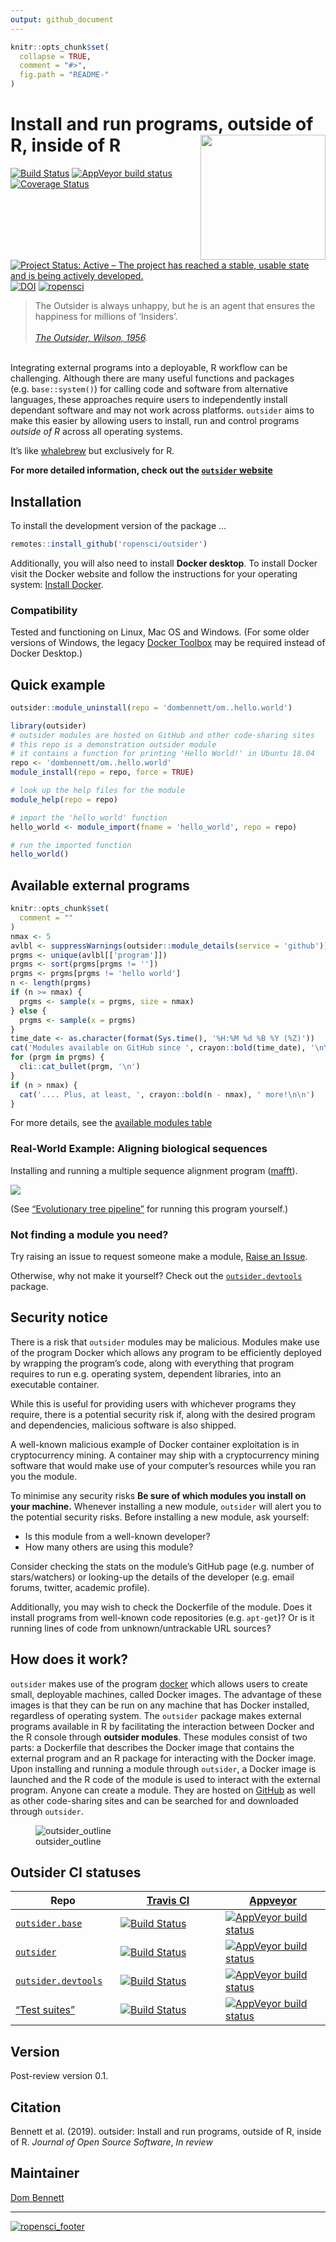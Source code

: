 ```yaml
---
output: github_document
---
```


<!-- README.md is generated from README.Rmd. Please edit that file -->
<!-- devtools::rmarkdown::render("README.Rmd") -->
<!-- Rscript -e "library(knitr); knit('README.Rmd')" -->

```r
knitr::opts_chunk$set(
  collapse = TRUE,
  comment = "#>",
  fig.path = "README-"
)
```

# Install and run programs, outside of R, inside of R <img src="logo.png" height="200" align="right"/>

[![Build Status](https://travis-ci.org/ropensci/outsider.svg?branch=master)](https://travis-ci.org/ropensci/outsider) [![AppVeyor build status](https://ci.appveyor.com/api/projects/status/github/ropensci/outsider?branch=master&svg=true)](https://ci.appveyor.com/project/DomBennett/outsider) [![Coverage Status](https://coveralls.io/repos/github/ropensci/outsider/badge.svg?branch=master)](https://coveralls.io/github/ropensci/outsider?branch=master) [![Project Status: Active – The project has reached a stable, usable state and is being actively developed.](https://www.repostatus.org/badges/latest/active.svg)](https://www.repostatus.org/#active) [![DOI](https://zenodo.org/badge/DOI/10.5281/zenodo.3615177.svg)](https://doi.org/10.5281/zenodo.3615177) [![ropensci](https://badges.ropensci.org/282_status.svg)](https://github.com/ropensci/onboarding/issues/282)

> The Outsider is always unhappy, but he is an agent that ensures the happiness for millions of 'Insiders'.<br><br>
*[The Outsider, Wilson, 1956](https://en.wikipedia.org/wiki/The_Outsider_(Colin_Wilson)).*

<br>
Integrating external programs into a deployable, R workflow can be challenging. Although there are many useful functions and packages (e.g. `base::system()`) for calling code and software from alternative languages, these approaches require users to independently install dependant software and may not work across platforms. `outsider` aims to make this easier by allowing users to install, run and control programs *outside of R* across all operating systems.

It's like [whalebrew](https://github.com/whalebrew/whalebrew) but exclusively
for R.

**For more detailed information, check out the [`outsider` website](https://docs.ropensci.org/outsider/articles/outsider.html)**

## Installation

To install the development version of the package ...

```r
remotes::install_github('ropensci/outsider')
```

Additionally, you will also need to install **Docker desktop**. To install
Docker visit the Docker website and follow the instructions for your operating
system: [Install Docker](https://www.docker.com/products/docker-desktop).

### Compatibility

Tested and functioning on Linux, Mac OS and Windows. (For some older versions of
Windows, the legacy
[Docker Toolbox](https://docs.docker.com/toolbox/toolbox_install_windows/) may
be required instead of Docker Desktop.)

## Quick example

```r
outsider::module_uninstall(repo = 'dombennett/om..hello.world')
```

```r
library(outsider)
# outsider modules are hosted on GitHub and other code-sharing sites
# this repo is a demonstration outsider module
# it contains a function for printing 'Hello World!' in Ubuntu 18.04
repo <- 'dombennett/om..hello.world'
module_install(repo = repo, force = TRUE)

# look up the help files for the module
module_help(repo = repo)

# import the 'hello_world' function
hello_world <- module_import(fname = 'hello_world', repo = repo)

# run the imported function
hello_world()
```

## Available external programs

```r
knitr::opts_chunk$set(
  comment = ""
)
nmax <- 5
avlbl <- suppressWarnings(outsider::module_details(service = 'github'))
prgms <- unique(avlbl[['program']])
prgms <- sort(prgms[prgms != ''])
prgms <- prgms[prgms != 'hello world']
n <- length(prgms)
if (n >= nmax) {
  prgms <- sample(x = prgms, size = nmax)
} else {
  prgms <- sample(x = prgms)
}
time_date <- as.character(format(Sys.time(), '%H:%M %d %B %Y (%Z)'))
cat('Modules available on GitHub since ', crayon::bold(time_date), '\n\n')
for (prgm in prgms) {
  cli::cat_bullet(prgm, '\n')
}
if (n > nmax) {
  cat('.... Plus, at least, ', crayon::bold(n - nmax), ' more!\n\n')
}
```

For more details, see the [available modules table](https://docs.ropensci.org/outsider/articles/available.html)

### Real-World Example: Aligning biological sequences

Installing and running a multiple sequence alignment program 
([mafft](https://mafft.cbrc.jp/alignment/software/)).

![](https://raw.githubusercontent.com/ropensci/outsider/master/other/alignment_example.gif)

(See ["Evolutionary tree pipeline"](https://ropensci.github.io/outsider/articles/phylogenetic_pipeline.html) for running this program yourself.)

### Not finding a module you need?

Try raising an issue to request someone make a module,
[Raise an Issue](https://github.com/ropensci/outsider/issues/new).

Otherwise, why not make it yourself? Check out the [`outsider.devtools`](https://github.com/ropensci/outsider.devtools) package.

## Security notice

There is a risk that `outsider` modules may be malicious. Modules make use of
the program Docker which allows any program to be efficiently deployed by
wrapping the program's code, along with everything that program requires to run
e.g. operating system, dependent libraries, into an executable container.

While this is useful for providing users with whichever programs they require,
there is a potential security risk if, along with the desired program and
dependencies, malicious software is also shipped.

A well-known malicious example of Docker container exploitation is in
cryptocurrency mining. A container may ship with a cryptocurrency mining
software that would make use of your computer's resources while you ran you the
module.

To minimise any security risks **Be sure of which modules you install on your
machine.** Whenever installing a new module, `outsider` will alert you to the
potential security risks. Before installing a new module, ask yourself:

* Is this module from a well-known developer?
* How many others are using this module?

Consider checking the stats on the module's GitHub page (e.g. number of
stars/watchers) or looking-up the details of the developer (e.g. email forums,
twitter, academic profile).

Additionally, you may wish to check the Dockerfile of the module. Does it
install programs from well-known code repositories (e.g. `apt-get`)? Or is it
running lines of code from unknown/untrackable URL sources?

## How does it work?

`outsider` makes use of the program [docker](https://www.docker.com/) which
allows users to create small, deployable machines, called Docker images.
The advantage of these images is that they can be run on any machine that has
Docker installed, regardless of operating system. The `outsider` package makes
external programs available in R by facilitating the interaction between Docker
and the R console through **outsider modules**. These modules consist of two
parts: a Dockerfile that describes the Docker image that contains the external
program and an R package for interacting with the Docker image. Upon installing
and running a module through `outsider`, a Docker image is launched and the R
code of the module is used to interact with the external program. Anyone can
create a module. They are hosted on [GitHub](https://github.com/) as well as
other code-sharing sites and can be searched for and downloaded through
`outsider`.

![outsider_outline](https://raw.githubusercontent.com/ropensci/outsider/master/other/outline.png)

## Outsider CI statuses

|Repo|[Travis CI](https://travis-ci.org/)|[Appveyor](https://www.appveyor.com/)|
|---|---|---|
|[`outsider.base`](https://github.com/ropensci/outsider.base)|[![Build Status](https://travis-ci.org/ropensci/outsider.base.svg?branch=master)](https://travis-ci.org/ropensci/outsider.base)|[![AppVeyor build status](https://ci.appveyor.com/api/projects/status/github/ropensci/outsider.base?branch=master&svg=true)](https://ci.appveyor.com/project/DomBennett/outsider.base)|
|[`outsider`](https://github.com/ropensci/outsider)|[![Build Status](https://travis-ci.org/ropensci/outsider.svg?branch=master)](https://travis-ci.org/ropensci/outsider)|[![AppVeyor build status](https://ci.appveyor.com/api/projects/status/github/ropensci/outsider?branch=master&svg=true)](https://ci.appveyor.com/project/DomBennett/outsider)|
|[`outsider.devtools`](https://github.com/ropensci/outsider.devtools)|[![Build Status](https://travis-ci.org/ropensci/outsider.devtools.svg?branch=master)](https://travis-ci.org/ropensci/outsider.devtools)|[![AppVeyor build status](https://ci.appveyor.com/api/projects/status/github/ropensci/outsider.devtools?branch=master&svg=true)](https://ci.appveyor.com/project/DomBennett/outsider.devtools)|
|["Test suites"](https://github.com/ropensci/outsider-testsuites)|[![Build Status](https://travis-ci.org/ropensci/outsider-testsuites.svg?branch=master)](https://travis-ci.org/ropensci/outsider-testsuites)|[![AppVeyor build status](https://ci.appveyor.com/api/projects/status/github/ropensci/outsider-testsuites?branch=master&svg=true)](https://ci.appveyor.com/project/DomBennett/outsider-testsuites)|

## Version

Post-review version 0.1.

## Citation

Bennett et al. (2019). outsider: Install and run programs, outside of R, inside of R.
*Journal of Open Source Software*, *In review*

## Maintainer

[Dom Bennett](https://github.com/DomBennett)

---

[![ropensci_footer](https://ropensci.org/public_images/ropensci_footer.png)](https://ropensci.org)
